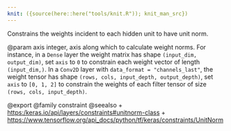 ```yaml
---
knit: ({source(here::here("tools/knit.R")); knit_man_src})
---
```

Constrains the weights incident to each hidden unit to have unit norm.

@param axis integer, axis along which to calculate weight norms.
For instance, in a `Dense` layer the weight matrix
has shape `(input_dim, output_dim)`,
set `axis` to `0` to constrain each weight vector
of length `(input_dim,)`.
In a `Conv2D` layer with `data_format = "channels_last"`,
the weight tensor has shape
`(rows, cols, input_depth, output_depth)`,
set `axis` to `[0, 1, 2]`
to constrain the weights of each filter tensor of size
`(rows, cols, input_depth)`.

@export
@family constraint
@seealso
+ <https:/keras.io/api/layers/constraints#unitnorm-class>
+ <https://www.tensorflow.org/api_docs/python/tf/keras/constraints/UnitNorm>
